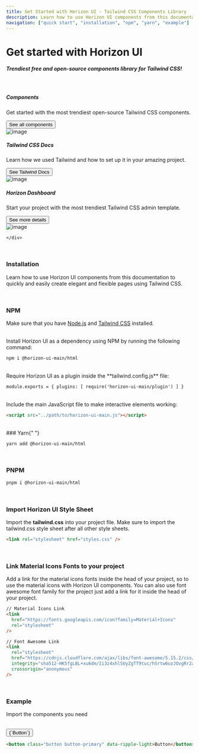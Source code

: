 ```yaml
---
title: Get Started with Horizon UI - Tailwind CSS Components Library
description: Learn how to use Horizon UI components from this documentation to quickly and easily create elegant and flexible pages using Tailwind CSS.
navigation: ["quick start", "installation", "npm", "yarn", "example"]
---
```


# Get started with Horizon UI

##### Trendiest free and open-source components library for Tailwind CSS!

<br />

<section className=''>
  <div className='container'>
    <div className='flex flex-wrap -mx-4'>
      <div className='w-full md:w-1/3 lg:w-1/2 xl:w-1/3 pr-2 px-4'>
        <div className='bg-gradient-to-br from-primary-500 to-primary-300 rounded-2xl overflow-hidden mb-10'>
          <div className='p-6 sm:p-8 md:p-5 xl:p-6 text-left'>
            <h5 className='!text-white font-bold'>Components</h5>
            <p className='!text-white'>Get started with the most trendiest open-source Tailwind CSS components.</p>
            <a href="/docs/html/button">
             <button className='button bg-white/20 text-white mt-4'>See all components</button>
            </a>
          </div>
          <img
            src='https://i.ibb.co/0rVTCzK/components-docs-horizon.png'
            alt='image'
            className='w-full pointer-events-none'
          />
        </div>
      </div>
      <div className='w-full md:w-1/3 lg:w-1/2 xl:w-1/3 pr-2 px-4'>
        <div className='bg-gradient-to-br from-[#38bdf8] to-cyan-500 rounded-2xl overflow-hidden mb-10'>
          <div className='p-6 sm:p-8 md:p-5 xl:p-6 text-left'>
            <h5 className='!text-white font-bold'>Tailwind CSS Docs</h5>
            <p className='!text-white'>Learn how we used Tailwind and how to set up it in your amazing project.</p>
            <a href="https://tailwindcss.com/docs/installation?ref=horizon-ui.com">
             <button className='button bg-white/20 text-white mt-4'>See Tailwind Docs</button>
            </a>
          </div>
          <img
            src='https://i.ibb.co/mJCRF3W/horizon-tailwind.png'
            alt='image'
            className='w-full pointer-events-none'
          />
        </div>
      </div>
      <div className='w-full md:w-1/3 lg:w-full xl:w-1/3 pr-2 px-4'>
        <div className='flex flex-col lg:flex-row xl:flex-col bg-gradient-to-br from-[#f43f5e] to-[#ec4899] rounded-2xl overflow-hidden mb-10'>
          <div className='p-6 sm:p-8 md:p-5 xl:p-6 text-left'>
            <h5 className='!text-white font-bold'>Horizon Dashboard</h5>
            <p className='!text-white'>Start your project with the most trendiest Tailwind CSS admin template.</p>
            <a href="https://horizon-ui.com/tailwind-dashboard?ref=horizon-ui.com">
             <button className='button bg-white/20 text-white mt-4'>See more details</button>
            </a>
          </div>
          <img
            src='https://i.ibb.co/wMDjkkv/horizon-ui-dashboard.png'
            alt='image'
            className='w-full lg:w-1/2 xl:w-full pointer-events-none'
          />
        </div>
      </div>

    </div>

  </div>
</section>

<br />

### Installation

Learn how to use Horizon UI components from this documentation to quickly and easily create elegant and flexible pages using Tailwind CSS.

<br />

### NPM

Make sure that you have [Node.js](https://nodejs.org/en/) and [Tailwind CSS](https://tailwindcss.com/) installed.

<br />
Install Horizon UI as a dependency using NPM by running the following command:

```html showLineNumbers
npm i @horizon-ui-main/html
```

<br />
Require Horizon UI as a plugin inside the **tailwind.config.js** file:

```html showLineNumbers
module.exports = { plugins: [ require('horizon-ui-main/plugin') ] }
```

<br />
Include the main JavaScript file to make interactive elements working:

```html showLineNumbers
<script src="../path/to/horizon-ui-main.js"></script>
```

<br />
### Yarn{" "}

```html showLineNumbers
yarn add @horizon-ui-main/html
```

<br />

### PNPM

```html showLineNumbers
pnpm i @horizon-ui-main/html
```

<br />

### Import Horizon UI Style Sheet

Import the **tailwind.css** into your project file. Make sure to import the tailwind.css style sheet after all other style sheets.

```html showLineNumbers
<link rel="stylesheet" href="styles.css" />
```

<br />

### Link Material Icons Fonts to your project

Add a link for the material icons fonts inside the head of your project, so to use the material icons with Horizon UI components. You can also use font awesome font family for the project just add a link for it inside the head of your project.

```html showLineNumbers
// Material Icons Link
<link
  href="https://fonts.googleapis.com/icon?family=Material+Icons"
  rel="stylesheet"
/>

// Font Awesome Link
<link
  rel="stylesheet"
  href="https://cdnjs.cloudflare.com/ajax/libs/font-awesome/5.15.2/css/all.min.css"
  integrity="sha512-HK5fgLBL+xu6dm/Ii3z4xhlSUyZgTT9tuc/hSrtw6uzJOvgRr2a9jyxxT1ely+B+xFAmJKVSTbpM/CuL7qxO8w=="
  crossorigin="anonymous"
/>
```

<br />

### Example

Import the components you need

<br />
<ComponentCard id='example'>
  <button className='button button-primary' data-ripple-light>
    {`Button`}
  </button>
</ComponentCard>

```html showLineNumbers
<button class="button button-primary" data-ripple-light>Button</button>
```
